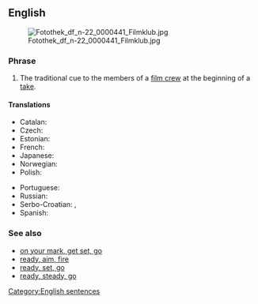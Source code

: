 ==English==
[[Image:Fotothek df n-22 0000441 Filmklub.jpg|thumb]]

===Phrase===
{{en-phrase|[[lights]], [[camera]], [[action]]!}}

# The traditional cue to the members of a [[film crew]] at the beginning of a [[take]].

====Translations====
{{rftrans}}
{{trans-top|tradicional cue at a beginning of a take}}
* Catalan: {{t|ca|llums, càmera, acció!}}
* Czech: {{t|cs|kamera, klapka, jedeme!}}
* Estonian: {{t|et|valgus, kaamera, võte}}
* French: {{t|fr|silence, moteur, action}}
* Japanese: {{t|ja|ライト、カメラ、アクション!|sc=Jpan}}
* Norwegian: {{t|no|lys, kamera, action}}
* Polish: {{t|pl|światła, kamera, akcja}}
{{trans-mid}}
* Portuguese: {{t|pt|luzes, câmera, ação}}
* Russian: {{t|ru|свет, камера, мотор|tr=svet, kamera, motor}}
* Serbo-Croatian: {{t|sh|тон, камера, акција|tr=ton, kamera, akci|sc=Cyrl}}, {{t|sh|светла, камера, акција|tr=svetla, kamera, akcija|sc=Cyrl}}
* Spanish: {{t|es|luces, cámara, acción|alt=¡luces, cámara, acción!}}
{{trans-bottom}}

===See also===
* [[on your mark, get set, go]]
* [[ready, aim, fire]]
* [[ready, set, go]]
* [[ready, steady, go]]

[[Category:English sentences]]